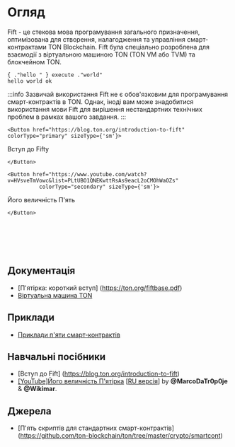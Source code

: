 
# Огляд

Fift - це стекова мова програмування загального призначення, оптимізована для створення, налагодження та управління смарт-контрактами TON Blockchain.
Fift була спеціально розроблена для взаємодії з віртуальною машиною TON (TON VM або TVM) та блокчейном TON.

```fift
{ ."hello " } execute ."world"
hello world ok
```

:::info
Зазвичай використання Fift не є обов'язковим для програмування смарт-контрактів в TON. Однак, іноді вам може знадобитися використання мови Fift для вирішення нестандартних технічних проблем в рамках вашого завдання.
:::

```mdx-code-block
<Button href="https://blog.ton.org/introduction-to-fift"
colorType="primary" sizeType={'sm'}>
```

Вступ до Fifty

```mdx-code-block
</Button>
```

```mdx-code-block
<Button href="https://www.youtube.com/watch?v=HVsveTmVowc&list=PLtUBO1QNEKwttRsAs9eacL2oCMOhWaOZs"
          colorType="secondary" sizeType={'sm'}>
```

Його величність П'ять

```mdx-code-block
</Button>
```

<br></br><br></br>

## Документація

- [П'ятірка: короткий вступ] (https://ton.org/fiftbase.pdf)
- [Віртуальна машина TON](/learn/tvm-instructions/tvm-overview)

## Приклади

- [Приклади п'яти смарт-контрактів](/develop/smart-contracts/examples#fift-smart-contracts)

## Навчальні посібники

- [Вступ до Fift] (https://blog.ton.org/introduction-to-fift)
- [\[YouTube\]Його величність П'ятірка](https://www.youtube.com/watch?v=HVsveTmVowc&list=PLtUBO1QNEKwttRsAs9eacL2oCMOhWaOZs) \[[RU версія](https://www.youtube.com/playlist?list=PLyDBPwv9EPsCYG-hR4N5FRTKUkfM8POgh)] by **@MarcoDaTr0p0je** & **@Wikimar**.

## Джерела

- [П'ять скриптів для стандартних смарт-контрактів] (https://github.com/ton-blockchain/ton/tree/master/crypto/smartcont)
